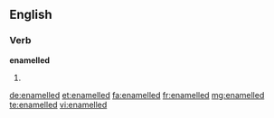 ==English==

===Verb===
'''enamelled'''

# {{British}} {{past of|enamel}}

[[de:enamelled]]
[[et:enamelled]]
[[fa:enamelled]]
[[fr:enamelled]]
[[mg:enamelled]]
[[te:enamelled]]
[[vi:enamelled]]